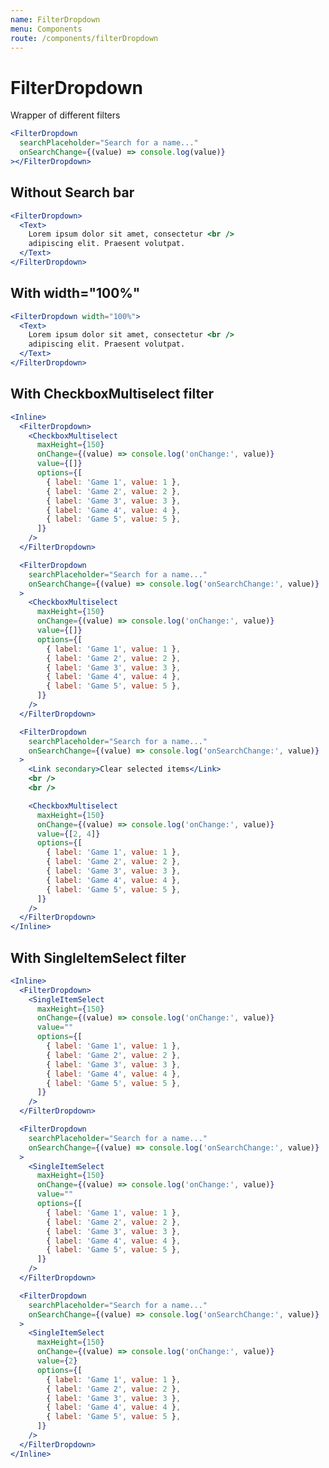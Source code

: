```yaml
---
name: FilterDropdown
menu: Components
route: /components/filterDropdown
---
```


# FilterDropdown

Wrapper of different filters

```jsx react-live
<FilterDropdown
  searchPlaceholder="Search for a name..."
  onSearchChange={(value) => console.log(value)}
></FilterDropdown>
```

## Without Search bar

```jsx react-live
<FilterDropdown>
  <Text>
    Lorem ipsum dolor sit amet, consectetur <br />
    adipiscing elit. Praesent volutpat.
  </Text>
</FilterDropdown>
```

## With width="100%"

```jsx react-live
<FilterDropdown width="100%">
  <Text>
    Lorem ipsum dolor sit amet, consectetur <br />
    adipiscing elit. Praesent volutpat.
  </Text>
</FilterDropdown>
```

## With CheckboxMultiselect filter

```jsx react-live
<Inline>
  <FilterDropdown>
    <CheckboxMultiselect
      maxHeight={150}
      onChange={(value) => console.log('onChange:', value)}
      value={[]}
      options={[
        { label: 'Game 1', value: 1 },
        { label: 'Game 2', value: 2 },
        { label: 'Game 3', value: 3 },
        { label: 'Game 4', value: 4 },
        { label: 'Game 5', value: 5 },
      ]}
    />
  </FilterDropdown>

  <FilterDropdown
    searchPlaceholder="Search for a name..."
    onSearchChange={(value) => console.log('onSearchChange:', value)}
  >
    <CheckboxMultiselect
      maxHeight={150}
      onChange={(value) => console.log('onChange:', value)}
      value={[]}
      options={[
        { label: 'Game 1', value: 1 },
        { label: 'Game 2', value: 2 },
        { label: 'Game 3', value: 3 },
        { label: 'Game 4', value: 4 },
        { label: 'Game 5', value: 5 },
      ]}
    />
  </FilterDropdown>

  <FilterDropdown
    searchPlaceholder="Search for a name..."
    onSearchChange={(value) => console.log('onSearchChange:', value)}
  >
    <Link secondary>Clear selected items</Link>
    <br />
    <br />

    <CheckboxMultiselect
      maxHeight={150}
      onChange={(value) => console.log('onChange:', value)}
      value={[2, 4]}
      options={[
        { label: 'Game 1', value: 1 },
        { label: 'Game 2', value: 2 },
        { label: 'Game 3', value: 3 },
        { label: 'Game 4', value: 4 },
        { label: 'Game 5', value: 5 },
      ]}
    />
  </FilterDropdown>
</Inline>
```

## With SingleItemSelect filter

```jsx react-live
<Inline>
  <FilterDropdown>
    <SingleItemSelect
      maxHeight={150}
      onChange={(value) => console.log('onChange:', value)}
      value=""
      options={[
        { label: 'Game 1', value: 1 },
        { label: 'Game 2', value: 2 },
        { label: 'Game 3', value: 3 },
        { label: 'Game 4', value: 4 },
        { label: 'Game 5', value: 5 },
      ]}
    />
  </FilterDropdown>

  <FilterDropdown
    searchPlaceholder="Search for a name..."
    onSearchChange={(value) => console.log('onSearchChange:', value)}
  >
    <SingleItemSelect
      maxHeight={150}
      onChange={(value) => console.log('onChange:', value)}
      value=""
      options={[
        { label: 'Game 1', value: 1 },
        { label: 'Game 2', value: 2 },
        { label: 'Game 3', value: 3 },
        { label: 'Game 4', value: 4 },
        { label: 'Game 5', value: 5 },
      ]}
    />
  </FilterDropdown>

  <FilterDropdown
    searchPlaceholder="Search for a name..."
    onSearchChange={(value) => console.log('onSearchChange:', value)}
  >
    <SingleItemSelect
      maxHeight={150}
      onChange={(value) => console.log('onChange:', value)}
      value={2}
      options={[
        { label: 'Game 1', value: 1 },
        { label: 'Game 2', value: 2 },
        { label: 'Game 3', value: 3 },
        { label: 'Game 4', value: 4 },
        { label: 'Game 5', value: 5 },
      ]}
    />
  </FilterDropdown>
</Inline>
```
